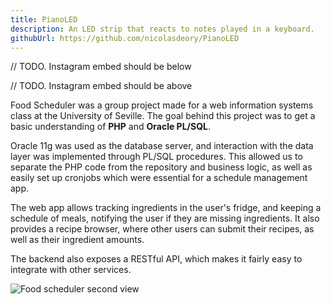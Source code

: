 ```yaml
---
title: PianoLED
description: An LED strip that reacts to notes played in a keyboard. 
githubUrl: https://github.com/nicolasdeory/PianoLED
---
```

// TODO. Instagram embed should be below

<BlogInstagram />

// TODO. Instagram embed should be above

Food Scheduler was a group project made for a web information systems class at the University of Seville.
The goal behind this project was to get a basic understanding of **PHP** and **Oracle PL/SQL**.

Oracle 11g was used as the database server, and interaction with the data layer was implemented through PL/SQL procedures.
This allowed us to separate the PHP code from the repository and business logic, as well as easily set up cronjobs which were essential
for a schedule management app.

The web app allows tracking ingredients in the user's fridge, and keeping a schedule of meals, notifying the user if they are missing ingredients.
It also provides a recipe browser, where other users can submit their recipes, as well as their ingredient amounts.

The backend also exposes a RESTful API, which makes it fairly easy to integrate with other services.

![Food scheduler second view](/projects/food-scheduler/2.PNG)